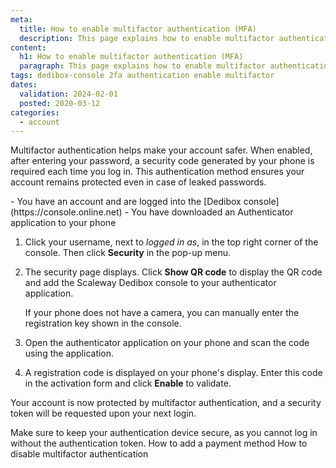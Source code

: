 ```yaml
---
meta:
  title: How to enable multifactor authentication (MFA)
  description: This page explains how to enable multifactor authentication.
content:
  h1: How to enable multifactor authentication (MFA)
  paragraph: This page explains how to enable multifactor authentication.
tags: dedibox-console 2fa authentication enable multifactor
dates:
  validation: 2024-02-01
  posted: 2020-03-12
categories: 
  - account
---
```


Multifactor authentication helps make your account safer. When enabled, after entering your password, a security code generated by your phone is required each time you log in. This authentication method ensures your account remains protected even in case of leaked passwords.

<Message type="requirement">
  - You have an account and are logged into the [Dedibox console](https://console.online.net)
  - You have downloaded an Authenticator application to your phone
</Message>

1. Click your username, next to _logged in as_, in the top right corner of the console. Then click **Security** in the pop-up menu.
    <Lightbox src="scaleway-dedibox-console-security-menu.webp" />
2. The security page displays. Click **Show QR code** to display the QR code and add the Scaleway Dedibox console to your authenticator application.
    <Lightbox src="scaleway-dedibox-console-2fa-activate.webp" />

    <Message type="tip">
      If your phone does not have a camera, you can manually enter the registration key shown in the console.
    </Message>
3. Open the authenticator application on your phone and scan the code using the application.
4. A registration code is displayed on your phone's display. Enter this code in the activation form and click **Enable** to validate.

Your account is now protected by multifactor authentication, and a security token will be requested upon your next login.

<Message type="important">
Make sure to keep your authentication device secure, as you cannot log in without the authentication token.
</Message>


<Navigation title="See also">
  <PreviousButton to="/dedibox-console/account/how-to/add-payment-method/">How to add a payment method</PreviousButton>
  <NextButton to="/dedibox-console/account/how-to/disable-two-factor-authentication/">How to disable multifactor authentication</NextButton>
</Navigation>